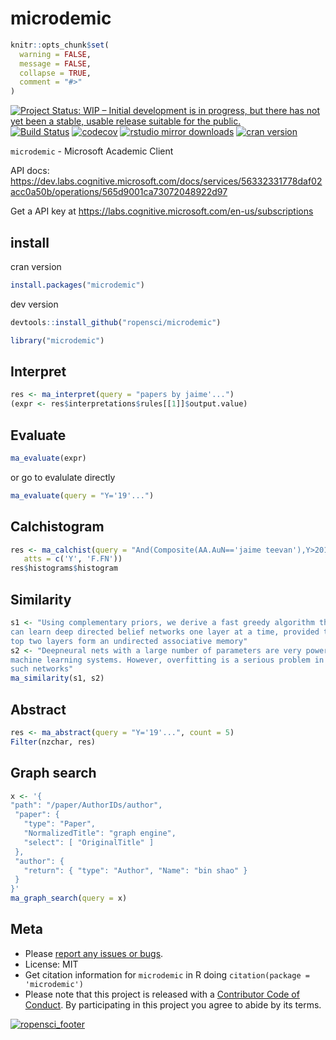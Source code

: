 microdemic
==========

```r
knitr::opts_chunk$set(
  warning = FALSE,
  message = FALSE,
  collapse = TRUE,
  comment = "#>"
)
```

[![Project Status: WIP – Initial development is in progress, but there has not yet been a stable, usable release suitable for the public.](http://www.repostatus.org/badges/latest/wip.svg)](http://www.repostatus.org/#wip)
[![Build Status](https://travis-ci.org/ropensci/microdemic.svg?branch=master)](https://travis-ci.org/ropensci/microdemic)
[![codecov](https://codecov.io/gh/ropensci/microdemic/branch/master/graph/badge.svg)](https://codecov.io/gh/ropensci/microdemic)
[![rstudio mirror downloads](https://cranlogs.r-pkg.org/badges/microdemic)](https://github.com/metacran/cranlogs.app)
[![cran version](https://www.r-pkg.org/badges/version/microdemic)](https://cran.r-project.org/package=microdemic)

`microdemic` - Microsoft Academic Client

API docs: <https://dev.labs.cognitive.microsoft.com/docs/services/56332331778daf02acc0a50b/operations/565d9001ca73072048922d97>

Get a API key at <https://labs.cognitive.microsoft.com/en-us/subscriptions>

## install

cran version

```r
install.packages("microdemic")
```

dev version

```r
devtools::install_github("ropensci/microdemic")
```

```r
library("microdemic")
```

## Interpret

```r
res <- ma_interpret(query = "papers by jaime'...")
(expr <- res$interpretations$rules[[1]]$output.value)
```

## Evaluate

```r
ma_evaluate(expr)
```

or go to evalulate directly

```r
ma_evaluate(query = "Y='19'...")
```

## Calchistogram

```r
res <- ma_calchist(query = "And(Composite(AA.AuN=='jaime teevan'),Y>2012)",
   atts = c('Y', 'F.FN'))
res$histograms$histogram
```

## Similarity

```r
s1 <- "Using complementary priors, we derive a fast greedy algorithm that
can learn deep directed belief networks one layer at a time, provided the
top two layers form an undirected associative memory"
s2 <- "Deepneural nets with a large number of parameters are very powerful
machine learning systems. However, overfitting is a serious problem in
such networks"
ma_similarity(s1, s2)
```

## Abstract

```r
res <- ma_abstract(query = "Y='19'...", count = 5)
Filter(nzchar, res)
```

## Graph search

```r
x <- '{
"path": "/paper/AuthorIDs/author",
 "paper": {
   "type": "Paper",
   "NormalizedTitle": "graph engine",
   "select": [ "OriginalTitle" ]
 },
 "author": {
   "return": { "type": "Author", "Name": "bin shao" }
 }
}'
ma_graph_search(query = x)
```


## Meta

* Please [report any issues or bugs](https://github.com/ropensci/microdemic/issues).
* License: MIT
* Get citation information for `microdemic` in R doing `citation(package = 'microdemic')`
* Please note that this project is released with a [Contributor Code of Conduct](CODE_OF_CONDUCT.md). By participating in this project you agree to abide by its terms.

[![ropensci_footer](https://ropensci.org/public_images/github_footer.png)](https://ropensci.org)
